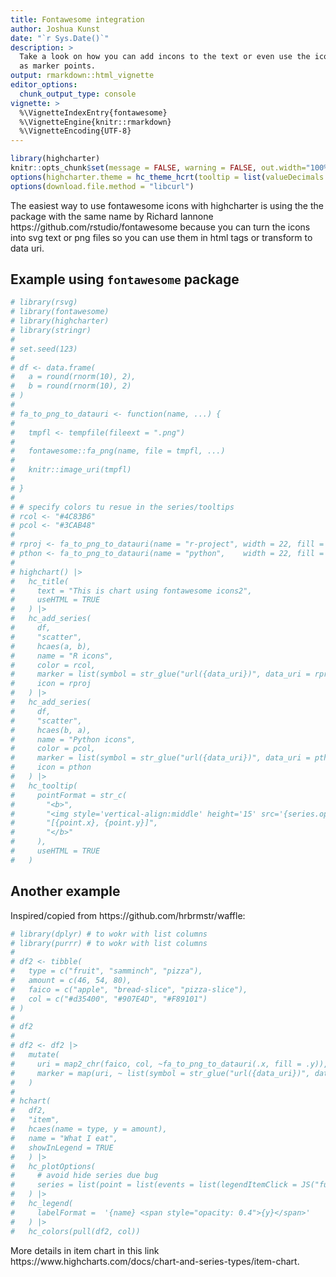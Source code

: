 ```yaml
---
title: Fontawesome integration
author: Joshua Kunst
date: "`r Sys.Date()`"
description: >
  Take a look on how you can add incons to the text or even use the icons
  as marker points.
output: rmarkdown::html_vignette
editor_options: 
  chunk_output_type: console
vignette: >
  %\VignetteIndexEntry{fontawesome}
  %\VignetteEngine{knitr::rmarkdown}
  %\VignetteEncoding{UTF-8}  
---
```


<script>
$(document).ready(function(){ 
  el = $(".page-header > h1")
  icon = "font-awesome"
  text = el.text()
  text_new = "<span class=\"fa fa-" + icon  + "\"></span> " + text
  el.html(text_new) 
}) ;
</script>

```r
library(highcharter)
knitr::opts_chunk$set(message = FALSE, warning = FALSE, out.width="100%")
options(highcharter.theme = hc_theme_hcrt(tooltip = list(valueDecimals = 2)))
options(download.file.method = "libcurl")
```

The easiest way to use fontawesome icons with highcharter is using the
the package with the same name by Richard Iannone https://github.com/rstudio/fontawesome
because you can turn the icons into svg text or png files so you can use them in 
html tags or transform to data uri.

## Example using `fontawesome` package

```r
# library(rsvg)
# library(fontawesome)
# library(highcharter)
# library(stringr)
# 
# set.seed(123)
# 
# df <- data.frame(
#   a = round(rnorm(10), 2),
#   b = round(rnorm(10), 2)
# )
# 
# fa_to_png_to_datauri <- function(name, ...) {
#   
#   tmpfl <- tempfile(fileext = ".png")
#   
#   fontawesome::fa_png(name, file = tmpfl, ...)
#   
#   knitr::image_uri(tmpfl)
#   
# }
# 
# # specify colors tu resue in the series/tooltips
# rcol <- "#4C83B6"
# pcol <- "#3CAB48"
# 
# rproj <- fa_to_png_to_datauri(name = "r-project", width = 22, fill = rcol)
# pthon <- fa_to_png_to_datauri(name = "python",    width = 22, fill = pcol)
# 
# highchart() |> 
#   hc_title(
#     text = "This is chart using fontawesome icons2",
#     useHTML = TRUE
#   ) |> 
#   hc_add_series(
#     df,
#     "scatter",
#     hcaes(a, b),
#     name = "R icons",
#     color = rcol,
#     marker = list(symbol = str_glue("url({data_uri})", data_uri = rproj)),
#     icon = rproj
#   ) |> 
#   hc_add_series(
#     df,
#     "scatter",
#     hcaes(b, a),
#     name = "Python icons",
#     color = pcol,
#     marker = list(symbol = str_glue("url({data_uri})", data_uri = pthon)),
#     icon = pthon
#   ) |> 
#   hc_tooltip(
#     pointFormat = str_c(
#       "<b>",
#       "<img style='vertical-align:middle' height='15' src='{series.options.icon}'/> ",
#       "[{point.x}, {point.y}]",
#       "</b>"
#     ),
#     useHTML = TRUE
#   )
```

## Another example

Inspired/copied from https://github.com/hrbrmstr/waffle:

```r
# library(dplyr) # to wokr with list columns
# library(purrr) # to wokr with list columns
# 
# df2 <- tibble(
#   type = c("fruit", "samminch", "pizza"),
#   amount = c(46, 54, 80),
#   faico = c("apple", "bread-slice", "pizza-slice"),
#   col = c("#d35400", "#907E4D", "#F89101")
# )
# 
# df2
# 
# df2 <- df2 |> 
#   mutate(
#     uri = map2_chr(faico, col, ~fa_to_png_to_datauri(.x, fill = .y)),
#     marker = map(uri, ~ list(symbol = str_glue("url({data_uri})", data_uri = .x)))
#   )
# 
# hchart(
#   df2,
#   "item",
#   hcaes(name = type, y = amount),
#   name = "What I eat",
#   showInLegend = TRUE
#   ) |> 
#   hc_plotOptions(
#     # avoid hide series due bug
#     series = list(point = list(events = list(legendItemClick = JS("function(e) {e.preventDefault() }"))))
#   ) |> 
#   hc_legend(
#     labelFormat =  '{name} <span style="opacity: 0.4">{y}</span>'
#   ) |> 
#   hc_colors(pull(df2, col))
```

More details in item chart in this link 
https://www.highcharts.com/docs/chart-and-series-types/item-chart.

